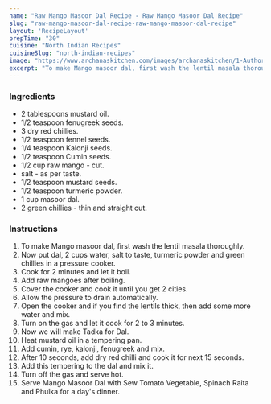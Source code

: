 ---
name: "Raw Mango Masoor Dal Recipe - Raw Mango Masoor Dal Recipe"
slug: "raw-mango-masoor-dal-recipe-raw-mango-masoor-dal-recipe"
layout: 'RecipeLayout'
prepTime: "30"
cuisine: "North Indian Recipes"
cuisineSlug: "north-indian-recipes"
image: "https://www.archanaskitchen.com/images/archanaskitchen/1-Author/Farrukh_Aziz_Ansari/Green_mango_Masoor_dal.jpg"
excerpt: "To make Mango masoor dal, first wash the lentil masala thoroughly"
---

### Ingredients

-  2 tablespoons mustard oil.
-  1/2 teaspoon fenugreek seeds.
-  3 dry red chillies.
-  1/2 teaspoon fennel seeds.
-  1/4 teaspoon Kalonji seeds.
-  1/2 teaspoon Cumin seeds.
-  1/2 cup raw mango - cut.
-  salt - as per taste.
-  1/2 teaspoon mustard seeds.
-  1/2 teaspoon turmeric powder.
- 1 cup masoor dal.
-  2 green chillies - thin and straight cut.

### Instructions

1. To make Mango masoor dal, first wash the lentil masala thoroughly.
1. Now put dal, 2 cups water, salt to taste, turmeric powder and green chillies in a pressure cooker.
1. Cook for 2 minutes and let it boil.
1. Add raw mangoes after boiling.
1. Cover the cooker and cook it until you get 2 cities.
1. Allow the pressure to drain automatically.
1. Open the cooker and if you find the lentils thick, then add some more water and mix.
1. Turn on the gas and let it cook for 2 to 3 minutes.
1. Now we will make Tadka for Dal.
1. Heat mustard oil in a tempering pan.
1. Add cumin, rye, kalonji, fenugreek and mix.
1. After 10 seconds, add dry red chilli and cook it for next 15 seconds.
1. Add this tempering to the dal and mix it.
1. Turn off the gas and serve hot.
1. Serve Mango Masoor Dal with Sew Tomato Vegetable, Spinach Raita and Phulka for a day's dinner.
